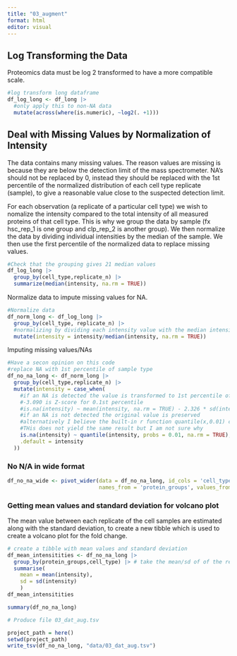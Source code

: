 ```yaml
---
title: "03_augment"
format: html
editor: visual
---
```


## Log Transforming the Data

Proteomics data must be log 2 transformed to have a more compatible scale.

```r
#log transform long dataframe
df_log_long <- df_long |> 
  #only apply this to non-NA data
  mutate(across(where(is.numeric), ~log2(. +1)))

```

## Deal with Missing Values by Normalization of Intensity

The data contains many missing values. The reason values are missing is because they are below the detection limit of the mass spectrometer. NA's should not be replaced by 0, instead they should be replaced with the 1st percentile of the normalized distribution of each cell type replicate (sample), to give a reasonable value close to the suspected detection limit.

For each observation (a replicate of a particular cell type) we wish to nomalize the intensity compared to the total intensity of all measured proteins of that cell type. This is why we group the data by sample (fx hsc_rep_1 is one group and clp_rep_2 is another group). We then normalize the data by dividing individual intensities by the median of the sample. We then use the first percentile of the normalized data to replace missing values.

```r
#Check that the grouping gives 21 median values
df_log_long |> 
  group_by(cell_type,replicate_n) |> 
  summarize(median(intensity, na.rm = TRUE))
```

Normalize data to impute missing values for NA.

```r
#Normalize data
df_norm_long <- df_log_long |> 
  group_by(cell_type, replicate_n) |> 
  #normalizing by dividing each intensity value with the median intensity of all proteins from that sample
  mutate(intensity = intensity/median(intensity, na.rm = TRUE))
```

Imputing missing values/NAs

```r
#Have a secon opinion on this code
#replace NA with 1st percentile of sample type
df_no_na_long <- df_norm_long |> 
  group_by(cell_type,replicate_n) |> 
  mutate(intensity = case_when(
    #if an NA is detected the value is transformed to 1st percentile of that samples group
    #-3.090 is Z-score for 0.1st percentile
    #is.na(intensity) ~ mean(intensity, na.rm = TRUE) - 2.326 * sd(intensity, na.rm = TRUE),
    #if an NA is not detected the original value is preserved
    #alternatively I believe the built-in r function quantile(x,0.01) can be used to find the 1st percentile
    #THis does not yield the same result but I am not sure why
    is.na(intensity) ~ quantile(intensity, probs = 0.01, na.rm = TRUE),
    .default = intensity
  ))


```

### No N/A in wide format

```r
df_no_na_wide <- pivot_wider(data = df_no_na_long, id_cols = 'cell_type',
                             names_from = 'protein_groups', values_from = 'intensity')
```


### Getting mean values and standard deviation for volcano plot

The mean value between each replicate of the cell samples are estimated along with the standard deviation, to create a new tibble which is used to create a volcano plot for the fold change.

```r

# create a tibble with mean values and standard deviation
df_mean_intensitities <- df_no_na_long |> 
  group_by(protein_groups,cell_type) |> # take the mean/sd of of the replicates for the protein groups and cell types.
  summarise(
    mean = mean(intensity),
    sd = sd(intensity)
    )
df_mean_intensitities

summary(df_no_na_long)

```

```r
# Produce file 03_dat_aug.tsv

project_path = here()
setwd(project_path)
write_tsv(df_no_na_long, "data/03_dat_aug.tsv")
```
